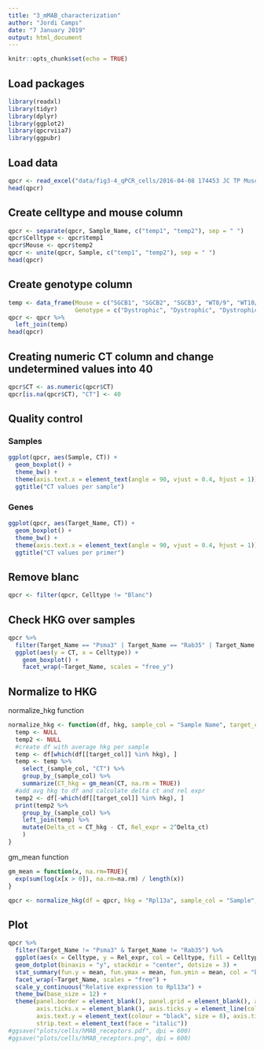 ```yaml
---
title: "3_mMAB_characterization"
author: "Jordi Camps"
date: "7 January 2019"
output: html_document
---
```


```r
knitr::opts_chunk$set(echo = TRUE)
```

## Load packages
```r
library(readxl)
library(tidyr)
library(dplyr)
library(ggplot2)
library(qpcrviia7)
library(ggpubr)
```

## Load data
```r
qpcr <- read_excel("data/fig3-4_qPCR_cells/2016-04-08 174453 JC TP Muscle progenitors characterization-ViiA7-export.xlsx", sheet = 1, col_names = TRUE, skip = 35)
head(qpcr)
```

## Create celltype and mouse column
```r
qpcr <- separate(qpcr, Sample_Name, c("temp1", "temp2"), sep = " ")
qpcr$Celltype <- qpcr$temp1
qpcr$Mouse <- qpcr$temp2
qpcr <- unite(qpcr, Sample, c("temp1", "temp2"), sep = " ")
head(qpcr)
```

## Create genotype column
```r
temp <- data_frame(Mouse = c("SGCB1", "SGCB2", "SGCB3", "WT8/9", "WT10/11", "WT12/13", "C3H"),
                   Genotype = c("Dystrophic", "Dystrophic", "Dystrophic", "Healthy", "Healthy", "Healthy", "C2C12"))
qpcr <- qpcr %>%
  left_join(temp)
head(qpcr)
```

## Creating numeric CT column and change undetermined values into 40
```r
qpcr$CT <- as.numeric(qpcr$CT)
qpcr[is.na(qpcr$CT), "CT"] <- 40
```

## Quality control
### Samples
```r
ggplot(qpcr, aes(Sample, CT)) +
  geom_boxplot() +
  theme_bw() +
  theme(axis.text.x = element_text(angle = 90, vjust = 0.4, hjust = 1)) +
  ggtitle("CT values per sample")
```

### Genes
```r
ggplot(qpcr, aes(Target_Name, CT)) +
  geom_boxplot() +
  theme_bw() +
  theme(axis.text.x = element_text(angle = 90, vjust = 0.4, hjust = 1)) +
  ggtitle("CT values per primer")
``` 

## Remove blanc
```r
qpcr <- filter(qpcr, Celltype != "Blanc")
```

## Check HKG over samples
```r
qpcr %>%
  filter(Target_Name == "Psma3" | Target_Name == "Rab35" | Target_Name == "Rpl13a") %>%
  ggplot(aes(y = CT, x = Celltype)) +
    geom_boxplot() +
    facet_wrap(~Target_Name, scales = "free_y")
```

## Normalize to HKG
normalize_hkg function
```r
normalize_hkg <- function(df, hkg, sample_col = "Sample Name", target_col = "Target Name") {
  temp <- NULL
  temp2 <- NULL
  #create df with average hkg per sample
  temp <- df[which(df[[target_col]] %in% hkg), ]
  temp <- temp %>%
    select_(sample_col, "CT") %>%
    group_by_(sample_col) %>%
    summarize(CT_hkg = gm_mean(CT, na.rm = TRUE))
  #add avg hkg to df and calculate delta ct and rel expr
  temp2 <- df[-which(df[[target_col]] %in% hkg), ]
  print(temp2 %>%
    group_by_(sample_col) %>%
    left_join(temp) %>%
    mutate(Delta_ct = CT_hkg - CT, Rel_expr = 2^Delta_ct)
    )
}
```

gm_mean function
```r
gm_mean = function(x, na.rm=TRUE){
  exp(sum(log(x[x > 0]), na.rm=na.rm) / length(x))
}
```

```r
qpcr <- normalize_hkg(df = qpcr, hkg = "Rpl13a", sample_col = "Sample", target_col = "Target_Name")
```

## Plot
```r
qpcr %>%
  filter(Target_Name != "Psma3" & Target_Name != "Rab35") %>%
  ggplot(aes(x = Celltype, y = Rel_expr, col = Celltype, fill = Celltype)) +
  geom_dotplot(binaxis = "y", stackdir = "center", dotsize = 3) +
  stat_summary(fun.y = mean, fun.ymax = mean, fun.ymin = mean, col = "black", geom = "Crossbar") +
  facet_wrap(~Target_Name, scales = "free") +
  scale_y_continuous("Relative expression to Rpl13a") +
  theme_bw(base_size = 12) +
  theme(panel.border = element_blank(), panel.grid = element_blank(), axis.line = element_line(colour = "black"), 
        axis.ticks.x = element_blank(), axis.ticks.y = element_line(colour = "black"), axis.text.x = element_blank(), 
        axis.text.y = element_text(colour = "black", size = 8), axis.title.x = element_blank(), strip.background = element_blank(),
        strip.text = element_text(face = "italic"))
#ggsave("plots/cells/hMAB_receptors.pdf", dpi = 600)
#ggsave("plots/cells/hMAB_receptors.png", dpi = 600)
```